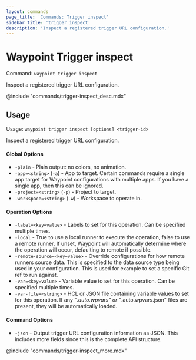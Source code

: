 ```yaml
---
layout: commands
page_title: 'Commands: Trigger inspect'
sidebar_title: 'trigger inspect'
description: 'Inspect a registered trigger URL configuration.'
---
```


# Waypoint Trigger inspect

Command: `waypoint trigger inspect`

Inspect a registered trigger URL configuration.

@include "commands/trigger-inspect_desc.mdx"

## Usage

Usage: `waypoint trigger inspect [options] <trigger-id>`

Inspect a registered trigger URL configuration.

#### Global Options

- `-plain` - Plain output: no colors, no animation.
- `-app=<string>` (`-a`) - App to target. Certain commands require a single app target for Waypoint configurations with multiple apps. If you have a single app, then this can be ignored.
- `-project=<string>` (`-p`) - Project to target.
- `-workspace=<string>` (`-w`) - Workspace to operate in.

#### Operation Options

- `-label=<key=value>` - Labels to set for this operation. Can be specified multiple times.
- `-local` - True to use a local runner to execute the operation, false to use a remote runner.
  If unset, Waypoint will automatically determine where the operation will occur,
  defaulting to remote if possible.
- `-remote-source=<key=value>` - Override configurations for how remote runners source data. This is specified to the data source type being used in your configuration. This is used for example to set a specific Git ref to run against.
- `-var=<key=value>` - Variable value to set for this operation. Can be specified multiple times.
- `-var-file=<string>` - HCL or JSON file containing variable values to set for this operation. If any "_.auto.wpvars" or "_.auto.wpvars.json" files are present, they will be automatically loaded.

#### Command Options

- `-json` - Output trigger URL configuration information as JSON. This includes more fields since this is the complete API structure.

@include "commands/trigger-inspect_more.mdx"
